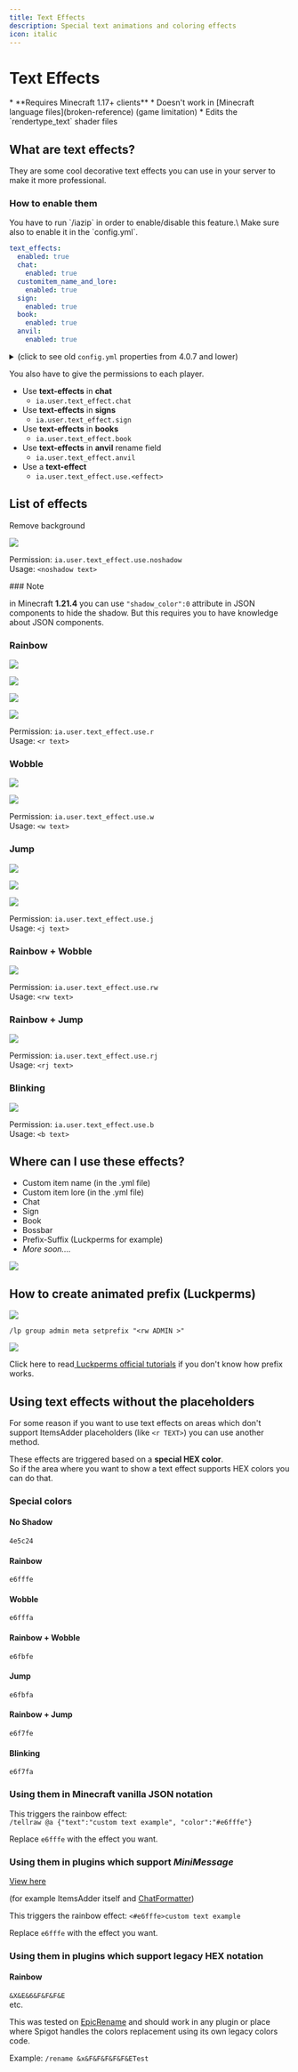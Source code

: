 ```yaml
---
title: Text Effects
description: Special text animations and coloring effects
icon: italic
---
```


# Text Effects


<Warning>
* **Requires Minecraft 1.17+ clients**
* Doesn't work in [Minecraft language files](broken-reference) (game limitation)
* Edits the `rendertype_text` shader files
</Warning>


## What are text effects?

They are some cool decorative text effects you can use in your server to make it more professional.

### How to enable them


<Warning>
You have to run `/iazip` in order to enable/disable this feature.\
Make sure also to enable it in the `config.yml`.
</Warning>



```yaml config.yml lines icon="yaml"
text_effects:
  enabled: true
  chat:
    enabled: true
  customitem_name_and_lore:
    enabled: true
  sign:
    enabled: true
  book:
    enabled: true
  anvil:
    enabled: true
```


<details>

<summary>(click to see old <code>config.yml</code> properties from 4.0.7 and lower)</summary>

```yaml
effects:
  text-effects:
    enabled: true # This option requires /iazip when changed.
    customitem-name-and-lore:
      enabled: true
    chat:
      enabled: true
    sign:
      enabled: true
    book:
      enabled: true
    anvil:
      enabled: true
```

</details>

You also have to give the permissions to each player.

* Use **text-effects** in **chat**
  * `ia.user.text_effect.chat`
* Use **text-effects** in **signs**
  * `ia.user.text_effect.sign`
* Use **text-effects** in **books**
  * `ia.user.text_effect.book`
* Use **text-effects** in **anvil** rename field
  * `ia.user.text_effect.anvil`
* Use a **text-effect**
  * `ia.user.text_effect.use.<effect>`

## List of effects

Remove background

<img src="/assets/images/image (30).png" />

Permission: `ia.user.text_effect.use.noshadow`\
Usage: `<noshadow text>`


<Note>
### Note

in Minecraft **1.21.4** you can use `"shadow_color":0` attribute in JSON components to hide the shadow. But this requires you to have knowledge about JSON components.
</Note>


### Rainbow

![](assets/images/rainbow.gif)

![](</assets/images/immagine (4).png>)

![](</assets/images/immagine (14).png>)

![](assets/images/rainbow_item.gif)

Permission: `ia.user.text_effect.use.r`\
Usage: `<r text>`

### Wobble

![](assets/images/wobble.gif)

![](assets/images/wobble_item.gif)

Permission: `ia.user.text_effect.use.w`\
Usage: `<w text>`

### Jump

![](assets/images/jump_chat.gif)

![](assets/images/jump.gif)

![](assets/images/jump_boss.gif)

Permission: `ia.user.text_effect.use.j`\
Usage: `<j text>`

### Rainbow + Wobble

![](assets/images/rw_chat.gif)

Permission: `ia.user.text_effect.use.rw`\
Usage: `<rw text>`

### Rainbow + Jump

![](assets/images/rj.gif)

Permission: `ia.user.text_effect.use.rj`\
Usage: `<rj text>`

### Blinking

<img src="/assets/images/blinking.webp" />

Permission: `ia.user.text_effect.use.b`\
Usage: `<b text>`

## Where can I use these effects?

* Custom item name (in the .yml file)
* Custom item lore (in the .yml file)
* Chat
* Sign
* Book
* Bossbar
* Prefix-Suffix (Luckperms for example)
* _More soon...._

![](assets/images/rainbow_wobble_lore.gif)

## How to create animated prefix (Luckperms)

![](</assets/images/immagine (53).png>)

`/lp group admin meta setprefix "<rw ADMIN >"`

![](assets/images/prefix.gif)

Click here to read[ Luckperms official tutorials](https://luckperms.net/wiki/Prefixes,-Suffixes-&-Meta) if you don't know how prefix works.

## Using text effects without the placeholders

For some reason if you want to use text effects on areas which don't support ItemsAdder placeholders (like `<r TEXT>`) you can use another method.

These effects are triggered based on a **special HEX color**.\
So if the area where you want to show a text effect supports HEX colors you can do that.

### Special colors

#### No Shadow

`4e5c24`

#### Rainbow

`e6fffe`

#### Wobble

`e6fffa`

#### Rainbow + Wobble

`e6fbfe`

#### Jump

`e6fbfa`

#### Rainbow + Jump

`e6f7fe`

#### Blinking

`e6f7fa`

### Using them in Minecraft vanilla JSON notation

This triggers the rainbow effect:\
`/tellraw @a {"text":"custom text example", "color":"#e6fffe"}`

Replace `e6fffe` with the effect you want.

### Using them in plugins which support _MiniMessage_


[View here](https://docs.advntr.dev/minimessage/format.html#color)


(for example ItemsAdder itself and [ChatFormatter](https://www.spigotmc.org/resources/102212/))

This triggers the rainbow effect: `<#e6fffe>custom text example`

Replace `e6fffe` with the effect you want.

### Using them in plugins which support legacy HEX notation

#### Rainbow

`&X&E&6&F&F&F&E`\
etc.

This was tested on [EpicRename](https://www.spigotmc.org/resources/epicrename.4341/) and should work in any plugin or place where Spigot handles the colors replacement using its own legacy colors code.

Example: `/rename &x&F&F&F&F&F&ETest`
